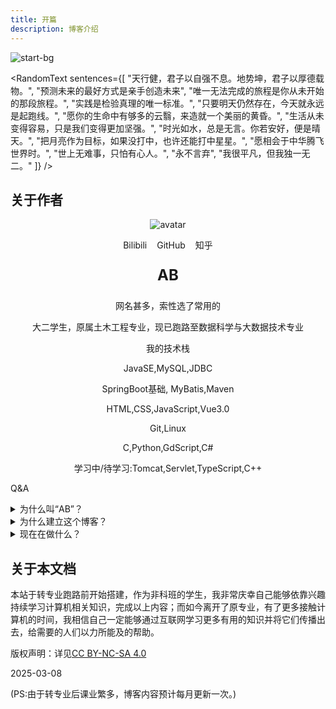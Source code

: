 ```yaml
---
title: 开篇
description: 博客介绍
---
```


![start-bg](../../assets/start-img/start-bg.jpg)


<RandomText sentences={[
  "天行健，君子以自强不息。地势坤，君子以厚德载物。",
  "预测未来的最好方式是亲手创造未来",
  "唯一无法完成的旅程是你从未开始的那段旅程。",
  "实践是检验真理的唯一标准。",
  "只要明天仍然存在，今天就永远是起跑线。",
  "愿你的生命中有够多的云翳，来造就一个美丽的黄昏。",
  "生活从未变得容易，只是我们变得更加坚强。",
  "时光如水，总是无言。你若安好，便是晴天。",
  "把月亮作为目标，如果没打中，也许还能打中星星。",
  "愿相会于中华腾飞世界时。",
  "世上无难事，只怕有心人。",
  "永不言弃",
  "我很平凡，但我独一无二。"
]} />

## 关于作者
<center>

![avatar](../../assets/start-img/avatar_resized.jpg)

<div class="container-icon">
<a href="https://space.bilibili.com/3546706348084176" style="padding: 6px;font-size: 14px;text-decoration: none;" className="iconfont icon-bilibili">Bilibili</a>
<a href="https://github.com/maindraster" style="padding: 6px;font-size: 14px;text-decoration: none;" className="iconfont icon-github">GitHub</a>
<a href="https://www.zhihu.com/people/qcng" style="padding: 6px;font-size: 14px;text-decoration: none;" className="iconfont icon-zhihu">知乎</a>
</div>

<p style="font-size: 24px"><b>AB</b></p>
网名甚多，索性选了常用的

大二学生，原属土木工程专业，现已跑路至数据科学与大数据技术专业

我的技术栈

JavaSE,MySQL,JDBC

SpringBoot基础, MyBatis,Maven

HTML,CSS,JavaScript,Vue3.0

Git,Linux

C,Python,GdScript,C#

学习中/待学习:Tomcat,Servlet,TypeScript,C++

</center>  

Q&A

<details>
<summary>为什么叫“AB”？</summary>
AutumnBirch缩写，因为喜欢秋天的富饶、成功与收获,也喜欢白桦的温柔、坚韧、治愈与新生，所以二者各取一字，就叫秋樺，翻译成英语就是AutumnBirch，缩写AB。
</details>

<details>
<summary>为什么建立这个博客？</summary>

1. 可以当简历/写到简历里（笑）；

2. 分享自己学习/生活过程中遇到的困难、个人解决这些问题的方式方法，以及一些杂项教程。
</details>

<details>
<summary>现在在做什么？</summary>
目前主要在学JavaWeb，然后是写各种大小项目练手，接下来应该会先向后端/全栈开发这方面靠拢并且深入学习；

- 其次就是持续完善本站内容，写点经验之谈以及杂七杂八的教程；

- （个人笔记有些杂乱，整理完成后会挑选部分上传至此）

- 之后可能会根据兴趣学些其他工科专业的内容,，如STM32单片机之类的🤔，当然（是在真的特别闲的情况下），权作兴趣，不过这应该都是后话了。
</details>

## 关于本文档
本站于转专业跑路前开始搭建，作为非科班的学生，我非常庆幸自己能够依靠兴趣持续学习计算机相关知识，完成以上内容；而如今离开了原专业，有了更多接触计算机的时间，我相信自己一定能够通过互联网学习更多有用的知识并将它们传播出去，给需要的人们以力所能及的帮助。

版权声明：详见[CC BY-NC-SA 4.0](https://creativecommons.org/licenses/by-nc-sa/4.0/)

2025-03-08

(PS:由于转专业后课业繁多，博客内容预计每月更新一次。)